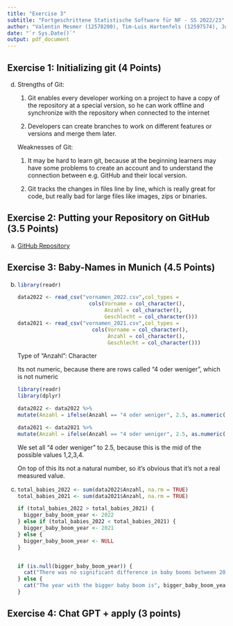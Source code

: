 ```yaml
---
title: "Exercise 3"
subtitle: "Fortgeschrittene Statistische Software für NF - SS 2022/23"
author: "Valentin Mesmer (12578200), Tim-Luis Hartenfels (12597574), Junis Al Attar (12574322)"
date: "`r Sys.Date()`"
output: pdf_document
---
```



## Exercise 1: Initializing git (4 Points)

d) Strengths of Git:

    1. Git enables every developer working on a project to have a copy of the repository at a special version, so he can work offline and synchronize with the repository when connected to the internet
    
    2. Developers can create branches to work on different features or versions and merge them later.
    

    Weaknesses of Git:

      1. It may be hard to learn git, because at the beginning learners may have some problems to create an account and to understand the connection between e.g. GitHub and their local version.
    
      2. Git tracks the changes in files line by line, which is really great for code, but really bad for large files like images, zips or binaries.
      
      
## Exercise 2: Putting your Repository on GitHub (3.5 Points)

a) [GitHub Repository](https://github.com/jualat/exeRcise-sheet-3)


## Exercise 3: Baby-Names in Munich (4.5 Points)

b)
    ```r
    library(readr)

    data2022 <- read_csv("vornamen_2022.csv",col_types = 
                           cols(Vorname = col_character(), 
                                Anzahl = col_character(), 
                                Geschlecht = col_character()))
    data2021 <- read_csv("vornamen_2021.csv",col_types = 
                            cols(Vorname = col_character(), 
                                 Anzahl = col_character(), 
                                 Geschlecht = col_character()))
    ```
    
    Type of "Anzahl": Character
    
    Its not numeric, because there are rows called "4 oder weniger", which is not numeric
    
    
    ```r
    library(readr)
    library(dplyr)
    
    data2022 <- data2022 %>% 
    mutate(Anzahl = ifelse(Anzahl == "4 oder weniger", 2.5, as.numeric(Anzahl)))

    data2021 <- data2021 %>% 
    mutate(Anzahl = ifelse(Anzahl == "4 oder weniger", 2.5, as.numeric(Anzahl)))

    ```  
    
    
    We set all "4 oder weniger" to 2.5, because this is the mid of the possible values 1,2,3,4. 
    
    On top of this its not a natural number, so it's obvious that it's not a real measured value.
    

c)

    ```r
    total_babies_2022 <- sum(data2022$Anzahl, na.rm = TRUE)
    total_babies_2021 <- sum(data2021$Anzahl, na.rm = TRUE)
    
    if (total_babies_2022 > total_babies_2021) {
      bigger_baby_boom_year <- 2022
    } else if (total_babies_2022 < total_babies_2021) {
      bigger_baby_boom_year <- 2021
    } else {
      bigger_baby_boom_year <- NULL
    }
    
    
    if (is.null(bigger_baby_boom_year)) {
      cat("There was no significant difference in baby booms between 2021 and 2022.")
    } else {
      cat("The year with the bigger baby boom is", bigger_baby_boom_year)
    }
  
    ```
    

    

## Exercise 4: Chat GPT + apply (3 points)
